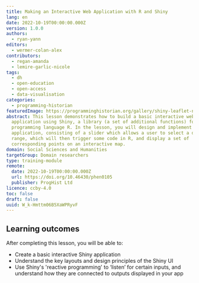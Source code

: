 ```yaml
---
title: Making an Interactive Web Application with R and Shiny
lang: en
date: 2022-10-19T00:00:00.000Z
version: 1.0.0
authors:
  - ryan-yann
editors:
  - wermer-colan-alex
contributors:
  - regan-amanda
  - lemire-garlic-nicole
tags:
  - dh
  - open-education
  - open-access
  - data-visualisation
categories:
  - programming-historian
featuredImage: https://programminghistorian.org/gallery/shiny-leaflet-newspaper-map-tutorial.png
abstract: This lesson demonstrates how to build a basic interactive web
  application using Shiny, a library (a set of additional functions) for the
  programming language R. In the lesson, you will design and implement a simple
  application, consisting of a slider which allows a user to select a date
  range, which will then trigger some code in R, and display a set of
  corresponding points on an interactive map.
domain: Social Sciences and Humanities
targetGroup: Domain researchers
type: training-module
remote:
  date: 2022-10-19T00:00:00.000Z
  url: https://doi.org/10.46430/phen0105
  publisher: ProgHist Ltd
licence: ccby-4.0
toc: false
draft: false
uuid: W_k-Hmttm06B5XaWPRyvF
---
```

## Learning outcomes

After completing this lesson, you will be able to:

- Create a basic interactive Shiny application
- Understand the key layouts and design principles of the Shiny UI
- Use Shiny's 'reactive programming' to ‘listen’ for certain inputs, and understand how they are connected to outputs displayed in your app

<ExternalResource title="Interested in learning more?" subtitle="Check out this lesson on Programming Historian's website" url="https://doi.org/10.46430/phen0105" />